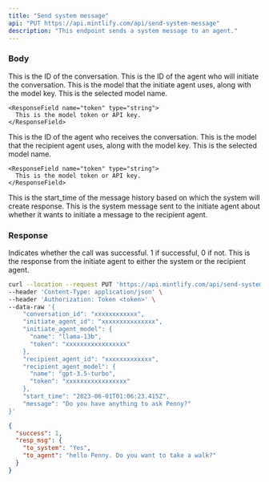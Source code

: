 ```yaml
---
title: "Send system message"
api: "PUT https://api.mintlify.com/api/send-system-message"
description: "This endpoint sends a system message to an agent."
---
```


### Body

<ParamField body="conversation_id" type="string">
  This is the ID of the conversation.
</ParamField>

<ParamField body="initiate_agent_id" type="string">
  This is the ID of the agent who will initiate the conversation.
</ParamField>

<ParamField body="initiate_agent_model" type="object">
  This is the model that the initiate agent uses, along with the model key.
  <Expandable title="Fields">
    <ResponseField name="name" type="string">
      This is the selected model name.
    </ResponseField>

    <ResponseField name="token" type="string">
      This is the model token or API key.
    </ResponseField>

  </Expandable>

</ParamField>

<ParamField body="recipient_agent_id" type="string">
  This is the ID of the agent who receives the conversation.
</ParamField>

<ParamField body="recipient_agent_model" type="object">
  This is the model that the recipient agent uses, along with the model key.
  <Expandable title="Fields">
    <ResponseField name="name" type="string">
      This is the selected model name.
    </ResponseField>

    <ResponseField name="token" type="string">
      This is the model token or API key.
    </ResponseField>

  </Expandable>

</ParamField>

<ParamField body="start_time" type="string">
  This is the start_time of the message history based on which the system will
  create response.
</ParamField>

<ParamField body="message" type="string">
  This is the system message sent to the initiate agent about whether it wants
  to initiate a message to the recipient agent.
</ParamField>

### Response

<ResponseField name="success" type="number">
  Indicates whether the call was successful. 1 if successful, 0 if not.
</ResponseField>

<ResponseField name="resp_msg" type="object">
  This is the response from the initiate agent to either the system or the
  recipient agent.
</ResponseField>

<RequestExample>

```bash Example Request
curl --location --request PUT 'https://api.mintlify.com/api/send-system-message' \
--header 'Content-Type: application/json' \
--header 'Authorization: Token <token>' \
--data-raw '{
    "conversation_id": "xxxxxxxxxxxx",
    "initiate_agent_id": "xxxxxxxxxxxxxxx",
    "initiate_agent_model": {
      "name": "llama-13b",
      "token": "xxxxxxxxxxxxxxxxx"
    },
    "recipient_agent_id": "xxxxxxxxxxxxx",
    "recipient_agent_model": {
      "name": "gpt-3.5-turbo",
      "token": "xxxxxxxxxxxxxxxxx"
    },
    "start_time": "2023-06-01T01:06:23.415Z",
    "message": "Do you have anything to ask Penny?"
}'
```

</RequestExample>

<ResponseExample>

```json Response
{
  "success": 1,
  "resp_msg": {
    "to_system": "Yes",
    "to_agent": "hello Penny. Do you want to take a walk?"
  }
}
```

</ResponseExample>
